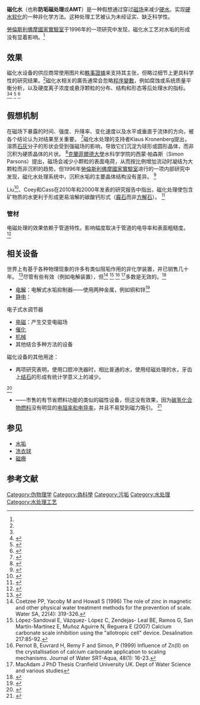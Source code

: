 {{vfd|已有[[磁化水處理|磁化水處理]]一文，此應翻自[英文版對應條目未有相佐證來源的版本 https://en.wikipedia.org/w/index.php?title=Magnetic_water_treatment&oldid=1090961315]。|date=2022/06/06}}
{{多個問題|
{{or1}}
{{校对翻译|en}}
{{专家}}
}}
'''磁化水'''（也称'''防垢磁处理'''或'''AMT'''）是一种假想通过穿过[[磁场|磁场]]来减少[[硬水|硬水]]、实现[[硬水软化|硬水软化]]的一种非化学方法。这种处理工艺被认为未经证实、缺乏科学性。

[[勞倫斯利佛摩國家實驗室|勞倫斯利佛摩國家實驗室]]于1996年的一项研究中发现，磁化水工艺对水垢的形成没有显着影响。<ref name="Krauter1996" />

== 效果 ==
磁化水设备的供应商常使用图片和[[軼事證據|軼事證據]]来支持其主张，但略过细节上更具科学性的研究结果。<ref name="Keister2004" />磁化水相关的廣告通常会忽略[[程序變數|程序變數]]，例如腐蚀或系统质量平衡分析，以及硬度离子浓度或悬浮颗粒的分布、结构和形态等后处理水的指标。<ref name="Keister2004" /><ref name="magscams">
{{Cite web|title=Magnetic water treatment and pseudoscience|url=http://www.chem1.com/CQ/magscams.html|access-date=2009-10-25|author=Lower|first=S|publisher=Chem1Ware Systems Limited|archive-url=https://web.archive.org/web/20080501194133/http://www.chem1.com/CQ/magscams.html|archive-date=2008-05-01}}</ref> <ref name="Limpert1985">
{{Cite journal |last=Limpert |first=GJC |last2=Raber |first2=JL |year=1985 |title=Tests of nonchemical scale control devices in a once-through system |url=https://archive.org/details/sim_materials-performance_1985-10_24_10/page/40 |journal=Materials Performance |volume=24 |issue=10 |page=40–45 |osti=6089699}}</ref> <ref>
{{Cite web|title=Magnetic Water Treatment|url=http://www.wbdg.org/ccb/ARMYCOE/PWTB/pwtb_420_49_34.pdf|author=Smothers|date=2001-06-15|first=KW|work=Public Works Technical Bulletin 420-49-34|publisher=[[U.S._Army_Corps_of_Engineers|U.S. Army Corps of Engineers]]|archive-url=https://web.archive.org/web/20111215092211/http://www.wbdg.org/ccb/ARMYCOE/PWTB/pwtb_420_49_34.pdf|archive-date=2011-12-15}}</ref>

== 假想机制 ==
在磁场下暴露的时间、强度、升降率、变化速度以及水平或垂直于流体的方向，被各个结论认为对结果至关重要。 <ref name="Chaplin">{{Cite web|title=Descaling of Water|url=http://www1.lsbu.ac.uk/water/descal.html#212|accessdate=2012-03-26|author=Chaplin|date=2011-07-26|first=M.|work=Water Structure and Science|publisher=[[London_South_Bank_University|London South Bank University]]|archiveurl=https://web.archive.org/web/20120527094356/http://www.lsbu.ac.uk/water/descal.html#212|archivedate=2012-05-27}}</ref>磁化水处理的支持者Klaus Kronenberg提出，溶质[[石灰|石灰]]分子的形状会受到强磁场的影响，导致它们沉淀为球形或圆形晶体，而非沉积为硬质晶体的片状。 <ref>
{{Cite web|title=Interview of Klaus Kronenberg, Ph. D|url=http://www.gmxinternational.com/facts/interview/05.htm|accessdate=2012-03-26|publisher=GMX International|archiveurl=https://web.archive.org/web/20120222171300/http://www.gmxinternational.com/facts/interview/05.htm|archivedate=2012-02-22}}</ref>[[克蘭菲爾德大學|克蘭菲爾德大學]]水科学学院的西蒙·帕森斯（Simon Parsons）提出，磁场会减少小颗粒的表面电荷，从而按比例增加流动时凝结为大颗粒而非沉积的趋势。但1996年[[勞倫斯利佛摩國家實驗室|勞倫斯利佛摩國家實驗室]]进行的一项内部研究中发现，磁化水处理系统中，沉积水垢的主要晶体结构没有差异。 <ref name="Krauter1996">
{{Cite journal|title=Test of a Magnetic Device for Amelioration of Scale Formation at Treatment Facility D|url=http://www.osti.gov/bridge/servlets/purl/567404-bQ4DwB/webviewable/567404.pdf|last=Krauter|first=PW|last2=Harrar|first2=JE|journal=Internal Report|publisher=[[Lawrence_Livermore_National_Laboratory|Lawrence Livermore National Laboratory]]|accessdate=2009-12-11|issue=|doi=10.2172/567404|year=1996|volume=|pages=|osti=567404|last3=Orloff|first3=SP|last4=Bahowick|first4=SM}}</ref>

Liu<ref>{{Cite journal|title=Surface Modification and Planar Defects of Calcium Carbonates by Magnetic Water Treatment|last=Liu|first=C. Z.|last2=Lin|first2=C. H.|journal=Nanoscale Research Letters|issue=12|doi=10.1007/s11671-010-9736-5|year=2010|volume=5|pages=1982–1991|bibcode=2010NRL.....5.1982L|pmc=2991221|pmid=21170405|last3=Yeh|first3=M. S.|last4=Chao|first4=Y. M.|last5=Shen|first5=P}}</ref>、Coey和Cass在2010年和2000年发表的研究报告中指出，磁化处理使包含矿物质的水更利于形成更易溶解的碳酸钙形式（[[霰石|霰石]]而非[[方解石|方解石]]）。 <ref>{{Cite journal|title=Magnetic water treatment|url=http://www.ecaa.ntu.edu.tw/weifang/water/Magnetic%20water%20treatment.pdf|last=Coey|first=JMD|last2=Cass|first2=S|journal=[[Journal_of_Magnetism_and_Magnetic_Materials|Journal of Magnetism and Magnetic Materials]]|issue=1–3|doi=10.1016/S0304-8853(99)00648-4|year=2000|volume=209|pages=71–74|bibcode=2000JMMM..209...71C|pmc=|pmid=|access-date=2020-11-17|archive-date=2011-04-09|archive-url=https://web.archive.org/web/20110409160123/http://www.ecaa.ntu.edu.tw/weifang/water/Magnetic%20water%20treatment.pdf|dead-url=yes}}</ref>

=== 管材 ===
电磁处理的效果依赖于管道特性。影响幅度取决于管道的电导率和表面粗糙度。 <ref>{{Cite journal|title=Effect of magnetic water treatment on calcium carbonate precipitation: Influence of the pipe material|last=Alimi|first=F.|last2=Tlili|first2=M. M.|journal=Chemical Engineering and Processing: Process Intensification|issue=8|doi=10.1016/j.cep.2009.06.008|year=2009|volume=48|pages=1327|pmc=|pmid=|last3=Amor|first3=M. B.|last4=Maurin|first4=G.|last5=Gabrielli|first5=C.}}</ref>

== 相关设备 ==
世界上有基于各种物理现象的许多有类似阻垢作用的非化学装置，并已销售几十年。 <ref>{{Cite web|title=Chlorine Dioxide Water Treatment & Water Disinfection|url=https://watertreatmentservices.co.uk/water/chlorine-dioxide-water-treatment/|accessdate=2016-11-13|publisher=Watertreatmentservices.co.uk|archive-date=2016-11-14|archive-url=https://web.archive.org/web/20161114012723/https://watertreatmentservices.co.uk/water/chlorine-dioxide-water-treatment/|dead-url=no}}</ref>尽管有些有效（例如电解装置），但<ref>Coetzee PP, Yacoby M and Howall S (1996) The role of zinc in magnetic and other physical water treatment methods for the prevention of scale. Water SA, 22(4): 319-326.</ref> <ref>López-Sandoval E, Vázquez- López C, Zendejas- Leal BE, Ramos G, San Martín-Martínez E, Muñoz Aguirre N, Reguera E (2007) Calcium carbonate scale inhibition using the "allotropic cell" device. Desalination 217:85-92.</ref> <ref>Pernot B, Euvrard H, Remy F and Simon, P (1999) Influence of Zn(II) on the crystallisation of calcium carbonate application to scaling mechanisms. Journal of Water SRT-Aqua, 48(1): 16-23.</ref> <ref>MacAdam J PhD Thesis Cranfield University UK. Dept of Water Science and various studies</ref>多数是无效的。<ref name="Keister2004">
{{Cite journal|title=Non Chemical Devices: Thirty Years of Myth Busting|url=http://www.wcponline.com/pdf/0804Keister.pdf|last=Keister|first=T|journal=Water Conditioning & Purification|accessdate=2009-12-11|year=2008|archiveurl=https://web.archive.org/web/20120417131247/http://www.wcponline.com/pdf/0804Keister.pdf|archivedate=2012-04-17}}</ref>

* [[电解|电解]]：电解式水垢抑制器——使用两种金属，例如铜和锌<ref name="industrytoday">{{Cite web|title=Guardian launches electrolytic scale inhibitor|url=http://www.industrytoday.co.uk/hvac/guardian-launches-electrolytic-scale-inhibitor/6215|accessdate=2012-02-24|author=Whitaker|date=2011-08-05|first=S|work=Industry Today|archive-date=2014-08-17|archive-url=https://web.archive.org/web/20140817145422/http://www.industrytoday.co.uk/hvac/guardian-launches-electrolytic-scale-inhibitor/6215|dead-url=no}}</ref>
* [[靜電學|静电]]：<ref name="Keister2004">
{{Cite journal|title=Non Chemical Devices: Thirty Years of Myth Busting|url=http://www.wcponline.com/pdf/0804Keister.pdf|last=Keister|first=T|journal=Water Conditioning & Purification|accessdate=2009-12-11|year=2008|archiveurl=https://web.archive.org/web/20120417131247/http://www.wcponline.com/pdf/0804Keister.pdf|archivedate=2012-04-17}}</ref>电子式水调节器
* [[电磁场|电磁]]：产生交变电磁场
* [[催化|催化]]
* [[机器|机械]]
* 其他结合多种方法的设备

磁化设备的其他用途：

* 两项研究表明，使用口腔冲洗器时，相比普通的水，使用经磁处理的水，牙齿上[[结石|结石]]的形成有统计学意义上的减少。 <ref>
{{Cite journal|title=The effect of oral irrigation with a magnetic water treatment device on plaque and calculus|last=Watt|first=DL|last2=Rosenfelder|first2=C|journal=Journal of Clinical Periodontology|issue=5|doi=10.1111/j.1600-051X.1993.tb00366.x|year=1993|volume=20|pages=314–7|pmid=8501270|last3=Sutton|first3=CD}}</ref> <ref>
{{Cite journal|title=The effectiveness of a magnetized water oral irrigator (Hydro Floss) on plaque, calculus and gingival health|last=Johnson|first=KE|last2=Sanders|first2=JJ|journal=Journal of Clinical Periodontology|issue=4|doi=10.1111/j.1600-051X.1998.tb02447.x|year=1998|volume=25|pages=316–21|pmid=9565283|last3=Gellin|first3=RG|last4=Palesch|first4=YY}}</ref>
* {{tsl|en|Magnetic fuel savers|磁性节油器}}——市售的有节省燃料功能的类似的磁性设备，但这没有效果，因为[[化石燃料|碳氢化合物燃料]]没有明显的[[電導率|电阻率和电导率]]，并且不易受到磁力吸引。 <ref name="magnetshdtw">{{Cite web|title=Looking For A Miracle: We Test Automotive 'Fuel Savers'|url=http://www.popularmechanics.com/cars/alternative-fuel/gas-mileage/1802932|accessdate=2012-03-26|author=Allen|date=2010-08-25|first=M|work=[[Popular_Mechanics|Popular Mechanics]]|archive-date=2010-07-27|archive-url=https://web.archive.org/web/20100727041920/http://www.popularmechanics.com/cars/alternative-fuel/gas-mileage/1802932|dead-url=no}}</ref>

== 参见 ==

* [[水垢|水垢]]
* [[洗衣球|洗衣球]]
* [[磁療|磁療]]

== 参考文献 ==
{{Reflist|30em}}

[[Category:伪物理学|Category:伪物理学]]
[[Category:偽科學|Category:偽科學]]
[[Category:污垢|Category:污垢]]
[[Category:水处理|Category:水处理]]
[[Category:水处理工艺|Category:水处理工艺]]